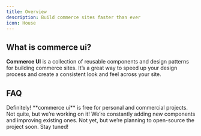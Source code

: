 ```yaml
---
title: Overview
description: Build commerce sites faster than ever
icon: House
---
```


## What is commerce ui?

**Commerce UI** is a collection of reusable components and design patterns for building commerce sites. It’s a great way to speed up your design process and create a consistent look and feel across your site.


## FAQ

<Accordions>
  <Accordion title="Can I use this in my project?">
    Definitely! **commerce ui** is free for personal and commercial projects.  
  </Accordion>

  <Accordion title="Is this project ready to use?">
    Not quite, but we’re working on it! We’re constantly adding new components and improving existing ones.
  </Accordion>

  <Accordion title="Can I contribute?">
   Not yet, but we’re planning to open-source the project soon. Stay tuned!
  </Accordion>
</Accordions>


